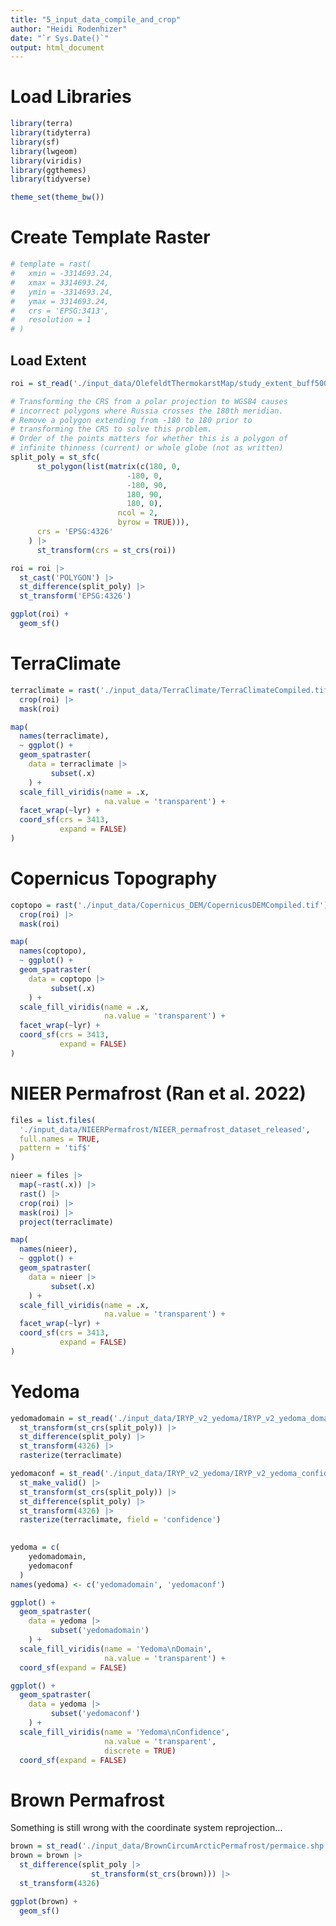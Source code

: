 ```yaml
---
title: "5_input_data_compile_and_crop"
author: "Heidi Rodenhizer"
date: "`r Sys.Date()`"
output: html_document
---
```


# Load Libraries

```r
library(terra)
library(tidyterra)
library(sf)
library(lwgeom)
library(viridis)
library(ggthemes)
library(tidyverse)
```

```r
theme_set(theme_bw())
```


# Create Template Raster

```r
# template = rast(
#   xmin = -3314693.24,
#   xmax = 3314693.24,
#   ymin = -3314693.24,
#   ymax = 3314693.24,
#   crs = 'EPSG:3413',
#   resolution = 1
# )
```


## Load Extent

```r
roi = st_read('./input_data/OlefeldtThermokarstMap/study_extent_buff500.shp')

# Transforming the CRS from a polar projection to WGS84 causes
# incorrect polygons where Russia crosses the 180th meridian.
# Remove a polygon extending from -180 to 180 prior to 
# transforming the CRS to solve this problem.
# Order of the points matters for whether this is a polygon of
# infinite thinness (current) or whole globe (not as written)
split_poly = st_sfc(
      st_polygon(list(matrix(c(180, 0, 
                          -180, 0,
                          -180, 90,
                          180, 90,
                          180, 0), 
                        ncol = 2,
                        byrow = TRUE))),
      crs = 'EPSG:4326'
    ) |>
      st_transform(crs = st_crs(roi))

roi = roi |>
  st_cast('POLYGON') |>
  st_difference(split_poly) |>
  st_transform('EPSG:4326')
```

```r
ggplot(roi) +
  geom_sf()
```


# TerraClimate

```r
terraclimate = rast('./input_data/TerraClimate/TerraClimateCompiled.tif') |>
  crop(roi) |>
  mask(roi)
```

```r
map(
  names(terraclimate),
  ~ ggplot() +
  geom_spatraster(
    data = terraclimate |>
         subset(.x)
    ) +
  scale_fill_viridis(name = .x,
                     na.value = 'transparent') +
  facet_wrap(~lyr) +
  coord_sf(crs = 3413,
           expand = FALSE)
)
```


# Copernicus Topography

```r
coptopo = rast('./input_data/Copernicus_DEM/CopernicusDEMCompiled.tif') |>
  crop(roi) |>
  mask(roi)
```

```r
map(
  names(coptopo),
  ~ ggplot() +
  geom_spatraster(
    data = coptopo |>
         subset(.x)
    ) +
  scale_fill_viridis(name = .x,
                     na.value = 'transparent') +
  facet_wrap(~lyr) +
  coord_sf(crs = 3413,
           expand = FALSE)
)

```


# NIEER Permafrost (Ran et al. 2022)

```r
files = list.files(
  './input_data/NIEERPermafrost/NIEER_permafrost_dataset_released', 
  full.names = TRUE,
  pattern = 'tif$'
)

nieer = files |>
  map(~rast(.x)) |>
  rast() |>
  crop(roi) |>
  mask(roi) |>
  project(terraclimate)
```

```r
map(
  names(nieer),
  ~ ggplot() +
  geom_spatraster(
    data = nieer |>
         subset(.x)
    ) +
  scale_fill_viridis(name = .x,
                     na.value = 'transparent') +
  facet_wrap(~lyr) +
  coord_sf(crs = 3413,
           expand = FALSE)
)

```


# Yedoma

```r
yedomadomain = st_read('./input_data/IRYP_v2_yedoma/IRYP_v2_yedoma_domain_Shapefile/IRYP_v2_yedoma_domain.shp') |>
  st_transform(st_crs(split_poly)) |>
  st_difference(split_poly) |>
  st_transform(4326) |>
  rasterize(terraclimate)

yedomaconf = st_read('./input_data/IRYP_v2_yedoma/IRYP_v2_yedoma_confidence_Shapefile/IRYP_v2_yedoma_confidence.shp') |>
  st_make_valid() |>
  st_transform(st_crs(split_poly)) |>
  st_difference(split_poly) |>
  st_transform(4326) |>
  rasterize(terraclimate, field = 'confidence')
 

yedoma = c(
    yedomadomain,
    yedomaconf
  )
names(yedoma) <- c('yedomadomain', 'yedomaconf')
```

```r
ggplot() +
  geom_spatraster(
    data = yedoma |>
         subset('yedomadomain')
    ) +
  scale_fill_viridis(name = 'Yedoma\nDomain',
                     na.value = 'transparent') +
  coord_sf(expand = FALSE)

ggplot() +
  geom_spatraster(
    data = yedoma |>
         subset('yedomaconf')
    ) +
  scale_fill_viridis(name = 'Yedoma\nConfidence',
                     na.value = 'transparent',
                     discrete = TRUE)
  coord_sf(expand = FALSE)
```


# Brown Permafrost
Something is still wrong with the coordinate system reprojection...

```r
brown = st_read('./input_data/BrownCircumArcticPermafrost/permaice.shp') 
brown = brown |>
  st_difference(split_poly |>
                  st_transform(st_crs(brown))) |>
  st_transform(4326)
```

```r
ggplot(brown) +
  geom_sf()
```


